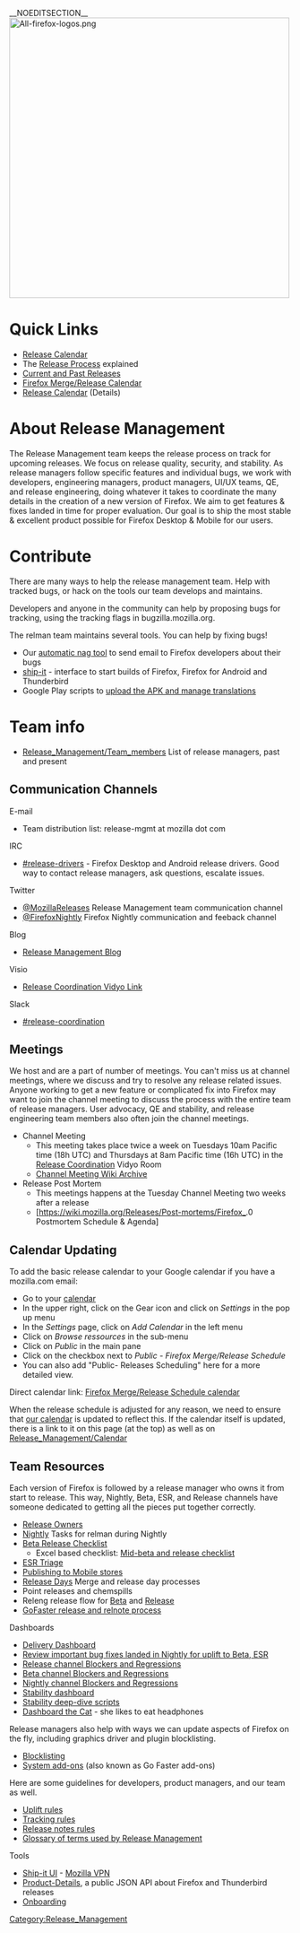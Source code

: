 __NOEDITSECTION__
[[File:All-firefox-logos.png|500px|center]]
=Quick Links=
* [[Release_Management/Calendar | Release Calendar ]]
* The [[Release_Management/Release_Process | Release Process]] explained
* [[Releases | Current and Past Releases]]
* [https://www.google.com/calendar/embed?src=mozilla.com_2d37383433353432352d3939%40resource.calendar.google.com Firefox Merge/Release Calendar]
* [https://www.google.com/calendar/embed?src=mozilla.com_dbq84anr9i8tcnmhabatstv5co%40group.calendar.google.com Release  Calendar] (Details)

=About Release Management=
The Release Management team keeps the release process on track for upcoming releases. We focus on release quality, security, and stability. As release managers follow specific features and individual bugs, we work with developers, engineering managers, product managers, UI/UX teams, QE, and release engineering, doing whatever it takes to coordinate the many details in the creation of a new version of Firefox.  We aim to get features & fixes landed in time for proper evaluation. Our goal is to ship the most stable & excellent product possible for Firefox Desktop & Mobile for our users.

= Contribute =

There are many ways to help the release management team. Help with tracked bugs, or hack on the tools our team develops and maintains.

Developers and anyone in the community can help by proposing bugs for tracking, using the tracking flags in bugzilla.mozilla.org.

The relman team maintains several tools. You can help by fixing bugs!
* Our [https://github.com/mozilla/relman-auto-nag automatic nag tool] to send email to Firefox developers about their bugs
* [https://bugzilla.mozilla.org/buglist.cgi?list_id=12453401&resolution=---&classification=Other&query_format=advanced&component=Ship%20It&product=Release%20Engineering ship-it] - interface to start builds of Firefox, Firefox for Android and Thunderbird
* Google Play scripts to [https://github.com/mozilla-releng/mozapkpublisher/ upload the APK and manage translations]

= Team info =
* [[Release_Management/Team_members]] List of release managers, past and present

==Communication Channels==
;E-mail
* Team distribution list: release-mgmt at mozilla dot com

;IRC
* [irc://irc.mozilla.org/%23release-drivers #release-drivers] - Firefox Desktop and Android release drivers. Good way to contact release managers, ask questions, escalate issues.

;Twitter
* [https://twitter.com/MozillaReleases @MozillaReleases] Release Management team communication channel
* [https://twitter.com/FirefoxNightly @FirefoxNightly]  Firefox Nightly communication and feeback channel

;Blog
* [http://release.mozilla.org/ Release Management Blog]

;Visio
* [https://v.mozilla.com/flex.html?roomdirect.html&key=EXysadF68Dac Release Coordination Vidyo Link]

;Slack
* [https://mozilla.slack.com/messages/release-coordination/ #release-coordination]

==Meetings==

We host and are a part of number of meetings.  You can't miss us at channel meetings, where we discuss and try to resolve any release related issues. Anyone working to get a new feature or complicated fix into Firefox may want to join the channel meeting to discuss the process with the entire team of release managers.  User advocacy, QE and stability, and release engineering team members also often join the channel meetings.

* Channel Meeting
**This meeting takes place twice a week on Tuesdays 10am Pacific time (18h UTC) and Thursdays at 8am Pacific time (16h UTC) in the [https://v.mozilla.com/flex.html?roomdirect.html&key=EXysadF68Dac Release Coordination] Vidyo Room
** [https://wiki.mozilla.org/Firefox/Channels/Meetings Channel Meeting Wiki Archive]
* Release Post Mortem
**This meetings happens at the Tuesday Channel Meeting two weeks after a release
** [https://wiki.mozilla.org/Releases/Post-mortems/Firefox_{{Version/Gecko/release/current}}.0 Postmortem Schedule & Agenda]

==Calendar Updating==
To add the basic release calendar to your Google calendar if you have a mozilla.com email:
* Go to your [https://calendar.google.com/ calendar]
* In the upper right, click on the Gear icon and click on ''Settings'' in the pop up menu
* In the ''Settings'' page, click on ''Add Calendar'' in the left menu
* Click on ''Browse ressources'' in the sub-menu
* Click on ''Public'' in the main pane
* Click on the checkbox next to ''Public - Firefox Merge/Release Schedule''
* You can also add "Public- Releases Scheduling" here for a more detailed view.

Direct calendar link: [https://calendar.google.com/calendar?cid=bW96aWxsYS5jb21fMmQzNzM4MzQzMzM1MzQzMjM1MmQzOTM5QHJlc291cmNlLmNhbGVuZGFyLmdvb2dsZS5jb20 Firefox Merge/Release Schedule calendar ]

When the release schedule is adjusted for any reason, we need to ensure that [https://calendar.google.com/calendar/embed?src=bW96aWxsYS5jb21fZGJxODRhbnI5aTh0Y25taGFiYXRzdHY1Y29AZ3JvdXAuY2FsZW5kYXIuZ29vZ2xlLmNvbQ our calendar]  is updated to reflect this.  If the calendar itself is updated, there is a link to it on this page (at the top) as well as on [[Release_Management/Calendar]]

==Team Resources==
Each version of Firefox is followed by a release manager who owns it from start to release. This way, Nightly, Beta, ESR, and Release channels have someone dedicated to getting all the pieces put together correctly.
* [[Release_Management/Release_owners|Release Owners]]
* [[Release_Management/Nightly|Nightly]] Tasks for relman during Nightly
* [[Release_Management/Beta_Release_Checklist|Beta Release Checklist]]
** Excel based checklist: [https://docs.google.com/spreadsheets/d/1hhYtmyLc0GEk_NaK45KjRvhyppw7s7YSpC9xudaQZgo/edit#gid=1158959417 Mid-beta and release checklist]
* [https://wiki.mozilla.org/Release_Management/ESR_Landing_Process ESR Triage]
* [[Release_Management/Mobile_Publishing_Documentation|Publishing to Mobile stores]]
* [[Release Management/Release Days|Release Days]] Merge and release day processes
* Point releases and chemspills
* Releng release flow for [http://moz-releng-docs.readthedocs.org/en/latest/release_workflows/fx_beta_release.html Beta] and [http://moz-releng-docs.readthedocs.org/en/latest/release_workflows/fx_ga_release.html Release]
* [https://drive.google.com/open?id=1x27I7hAmWDWiqk3o3YC3fklhE3N59bdgHCQHF5p_lkU GoFaster release and relnote process]

;Dashboards
* [https://mozilla.github.io/delivery-dashboard/ Delivery Dashboard]
* [[Release_Management/Review_Fixes_Worth_Uplifting|Review important bug fixes landed in Nightly for uplift to Beta, ESR]]
* [http://mozilla.github.io/releasehealth/?channel=release Release channel Blockers and Regressions]
* [http://mozilla.github.io/releasehealth/?channel=beta Beta channel Blockers and Regressions]
* [http://mozilla.github.io/releasehealth/?channel=nightly Nightly channel Blockers and Regressions]
* [https://sql.telemetry.mozilla.org/dashboard/release-management-dashboard Stability dashboard]
* [https://mozilla.github.io/stab-crashes Stability deep-dive scripts]
* [https://www.flickr.com/photos/lizhenry/24368249885 Dashboard the Cat] - she likes to eat headphones

;Release managers also help with ways we can update aspects of Firefox on the fly, including graphics driver and plugin blocklisting.
* [[Blocklisting|Blocklisting]]
* [[Firefox/Go_Faster/System_Add-ons/Process|System add-ons]] (also known as Go Faster add-ons)

;Here are some guidelines for developers, product managers, and our team as well.
* [[Release_Management/Uplift_rules|Uplift rules]]
* [[Release_Management/Tracking_rules|Tracking rules]]
* [[Release_Management/Relnotes_rules|Release notes rules]]
* [[Release_Management/Glossary|Glossary of terms used by Release Management]]


;Tools
* [http://ship-it.mozilla.org/ Ship-it UI] - [https://mana.mozilla.org/wiki/pages/viewpage.action?pageId=30769829 Mozilla VPN]
* [[Release_Management/Product_details|Product-Details]], a public JSON API about Firefox and Thunderbird releases
* [[Release_Management/Onboarding|Onboarding]]


[[Category:Release_Management]]
